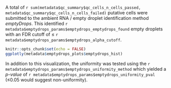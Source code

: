 A total of `r sum(metadata$qc_summary$qc_cells_n_cells_passed, metadata$qc_summary$qc_cells_n_cells_failed)` putative cells were submitted to the ambient RNA / empty droplet identification method *emptyDrops*.  This identified `r metadata$emptydrops_params$emptydrops_emptydrops_found` empty droplets with an FDR cutoff of ≤ `r metadata$emptydrops_params$emptydrops_alpha_cutoff`.

```r
knitr::opts_chunk$set(echo = FALSE)
ggplotly(metadata$emptydrops_plots$emptydrops_hist)
```

In addition to this visualization, the uniformity was tested using the `r metadata$emptydrops_params$emptydrops_uniformity_method` which yielded a _p-value_ of `r metadata$emptydrops_params$emptydrops_uniformity_pval` (≤0.05 would suggest non-uniformity).
